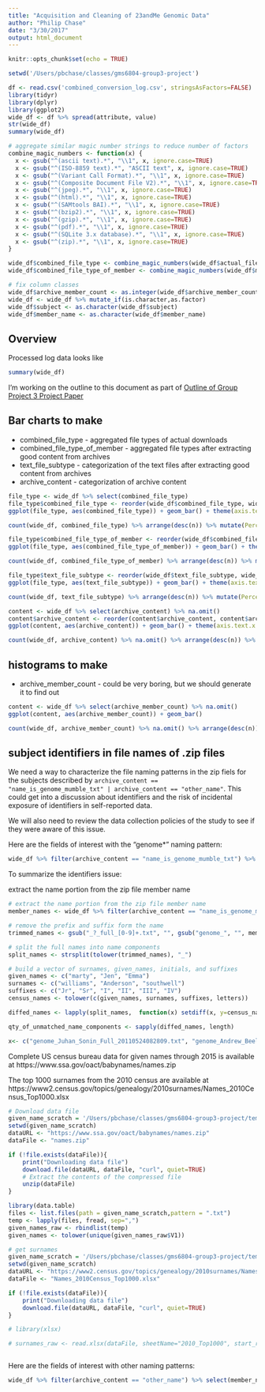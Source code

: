 ```yaml
---
title: "Acquisition and Cleaning of 23andMe Genomic Data"
author: "Philip Chase"
date: "3/30/2017"
output: html_document
---
```


```r
knitr::opts_chunk$set(echo = TRUE)
```

```r
setwd('/Users/pbchase/classes/gms6804-group3-project')

df <- read.csv('combined_conversion_log.csv', stringsAsFactors=FALSE)
library(tidyr)
library(dplyr)
library(ggplot2)
wide_df <- df %>% spread(attribute, value)
str(wide_df)
summary(wide_df)

# aggregate similar magic number strings to reduce number of factors
combine_magic_numbers <- function(x) {
  x <- gsub("^(ascii text).*", "\\1", x, ignore.case=TRUE)
  x <- gsub("^(ISO-8859 text).*", "ASCII text", x, ignore.case=TRUE)
  x <- gsub("^(Variant Call Format).*", "\\1", x, ignore.case=TRUE)
  x <- gsub("^(Composite Document File V2).*", "\\1", x, ignore.case=TRUE)
  x <- gsub("^(jpeg).*", "\\1", x, ignore.case=TRUE)
  x <- gsub("^(html).*", "\\1", x, ignore.case=TRUE)
  x <- gsub("^(SAMtools BAI).*", "\\1", x, ignore.case=TRUE)
  x <- gsub("^(bzip2).*", "\\1", x, ignore.case=TRUE)
  x <- gsub("^(gzip).*", "\\1", x, ignore.case=TRUE)
  x <- gsub("^(pdf).*", "\\1", x, ignore.case=TRUE)
  x <- gsub("^(SQLite 3.x database).*", "\\1", x, ignore.case=TRUE)
  x <- gsub("^(zip).*", "\\1", x, ignore.case=TRUE)
}

wide_df$combined_file_type <- combine_magic_numbers(wide_df$actual_file_type_from_magic_number)
wide_df$combined_file_type_of_member <- combine_magic_numbers(wide_df$member_type_from_magic_number)

# fix column classes
wide_df$archive_member_count <- as.integer(wide_df$archive_member_count)
wide_df <- wide_df %>% mutate_if(is.character,as.factor)
wide_df$subject <- as.character(wide_df$subject)
wide_df$member_name <- as.character(wide_df$member_name)
```

## Overview

Processed log data looks like 

```r
summary(wide_df)
```

I'm working on the outline to this document as part of [Outline of Group Project 3 Project Paper](https://docs.google.com/document/d/1yyQNMSXvNO_EFxaZl1pPCkoIEJf1ja5e-yg0gSh-4wU/edit#heading=h.p3laqvz708uz) 

## Bar charts to make

* combined_file_type - aggregated file types of actual downloads
* combined_file_type_of_member - aggregated file types after extracting good content from archives
* text_file_subtype - categorization of the text files after extracting good content from archives
* archive_content - categorization of archive content

```r
file_type <- wide_df %>% select(combined_file_type)
file_type$combined_file_type <- reorder(wide_df$combined_file_type, wide_df$combined_file_type, function(x) -length(x))
ggplot(file_type, aes(combined_file_type)) + geom_bar() + theme(axis.text.x = element_text(angle = 45, hjust = 1)) + ylab("Frequency of file type") + xlab("File types in initial download of 23andMe genomic data")

count(wide_df, combined_file_type) %>% arrange(desc(n)) %>% mutate(Percent = round(n / sum(n),3))
```

```r
file_type$combined_file_type_of_member <- reorder(wide_df$combined_file_type_of_member, wide_df$combined_file_type_of_member, function(x) -length(x))
ggplot(file_type, aes(combined_file_type_of_member)) + geom_bar() + theme(axis.text.x = element_text(angle = 45, hjust = 1))

count(wide_df, combined_file_type_of_member) %>% arrange(desc(n)) %>% mutate(Percent = round(n / sum(n),3))
```

```r
file_type$text_file_subtype <- reorder(wide_df$text_file_subtype, wide_df$text_file_subtype, function(x) -length(x))
ggplot(file_type, aes(text_file_subtype)) + geom_bar() + theme(axis.text.x = element_text(angle = 45, hjust = 1))

count(wide_df, text_file_subtype) %>% arrange(desc(n)) %>% mutate(Percent = round(n / sum(n),3))
```

```r
content <- wide_df %>% select(archive_content) %>% na.omit()
content$archive_content <- reorder(content$archive_content, content$archive_content, function(x) -length(x))
ggplot(content, aes(archive_content)) + geom_bar() + theme(axis.text.x = element_text(angle = 45, hjust = 1))

count(wide_df, archive_content) %>% na.omit() %>% arrange(desc(n)) %>% mutate(Percent = round(n / sum(n),3))

```

## histograms to make

* archive_member_count - could be very boring, but we should generate it to find out

```r
content <- wide_df %>% select(archive_member_count) %>% na.omit()
ggplot(content, aes(archive_member_count)) + geom_bar()

count(wide_df, archive_member_count) %>% na.omit() %>% arrange(desc(n)) %>% mutate(Percent = round(n / sum(n),3))
```

## subject identifiers in file names of .zip files

We need a way to characterize the file naming patterns in the zip fiels for the subjects described by `archive_content == "name_is_genome_mumble_txt" | archive_content == "other_name"`. This could get into a discussion about identifiers and the risk of incidental exposure of identifiers in self-reported data.  

We will also need to review the data collection policies of the study to see if they were aware of this issue.

Here are the fields of interest with the "genome*" naming pattern:

```r
wide_df %>% filter(archive_content == "name_is_genome_mumble_txt") %>% select(member_name) %>% tail()
```

To summarize the identifiers issue:

extract the name portion from the zip file member name



```r
# extract the name portion from the zip file member name
member_names <- wide_df %>% filter(archive_content == "name_is_genome_mumble_txt") %>% select(member_name) %>% head()

# remove the prefix and suffix form the name
trimmed_names <- gsub("_?_full_[0-9]+.txt", "", gsub("genome_", "", member_names$member_name, ignore.case=TRUE), ignore.case=TRUE)

# split the full names into name components
split_names <- strsplit(tolower(trimmed_names), "_")

# build a vector of surnames, given_names, initials, and suffixes
given_names <- c("marty", "Jen", "Emma")
surnames <- c("williams", "Anderson", "southwell")
suffixes <- c("Jr", "Sr", "I", "II", "III", "IV")
census_names <- tolower(c(given_names, surnames, suffixes, letters))

diffed_names <- lapply(split_names,  function(x) setdiff(x, y=census_names))

qty_of_unmatched_name_components <- sapply(diffed_names, length)

x<- c("genome_Juhan_Sonin_Full_20110524082809.txt", "genome_Andrew_Beeler_Full_20160320135452.txt")
```

Complete US census bureau data for given names through 2015 is available at https://www.ssa.gov/oact/babynames/names.zip

The top 1000 surnames from the 2010 census are available at https://www2.census.gov/topics/genealogy/2010surnames/Names_2010Census_Top1000.xlsx

```r
# Download data file
given_name_scratch = '/Users/pbchase/classes/gms6804-group3-project/temp'
setwd(given_name_scratch)
dataURL <- "https://www.ssa.gov/oact/babynames/names.zip"
dataFile <- "names.zip"

if (!file.exists(dataFile)){
    print("Downloading data file")
    download.file(dataURL, dataFile, "curl", quiet=TRUE)
    # Extract the contents of the compressed file
    unzip(dataFile)
}

library(data.table)  
files <- list.files(path = given_name_scratch,pattern = ".txt")
temp <- lapply(files, fread, sep=",")
given_names_raw <- rbindlist(temp)
given_names <- tolower(unique(given_names_raw$V1))

# get surnames
given_name_scratch = '/Users/pbchase/classes/gms6804-group3-project/temp'
setwd(given_name_scratch)
dataURL <- "https://www2.census.gov/topics/genealogy/2010surnames/Names_2010Census_Top1000.xlsx"
dataFile <- "Names_2010Census_Top1000.xlsx"

if (!file.exists(dataFile)){
    print("Downloading data file")
    download.file(dataURL, dataFile, "curl", quiet=TRUE)
}

# library(xlsx)

# surnames_raw <- read.xlsx(dataFile, sheetName="2010_Top1000", start_row=4, start_column=1)



```



Here are the fields of interest with other naming patterns:

```r
wide_df %>% filter(archive_content == "other_name") %>% select(member_name)
```

